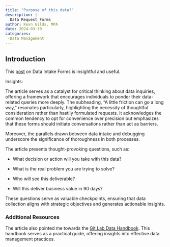 ```yaml
---
title: "Purpose of this data?"
description: |
  Data Request Forms
author: Kevn Gilds, MPA
date: 2024-03-30
categories:
 -Data Management
---
```


## Introduction

This [post](https://www.caitlinhudon.com/posts/2020/09/16/data-intake-form) on Data Intake Forms is insightful and useful.

Insights:

The article serves as a catalyst for critical thinking about data inquiries, offering a framework that encourages individuals to ponder their data-related queries more deeply. The subheading, "A little friction can go a long way," resonates particularly, highlighting the necessity of thoughtful consideration rather than hastily formulated requests. It acknowledges the common tendency to opt for convenience over precision but emphasizes that these forms should initiate conversations rather than act as barriers.

Moreover, the parallels drawn between data intake and debugging underscore the significance of thoroughness in both processes.

The article presents thought-provoking questions, such as:

-   What decision or action will you take with this data?

-   What is the real problem you are trying to solve?

-   Who will see this deliverable?

-   Will this deliver business value in 90 days?

These questions serve as valuable checkpoints, ensuring that data collection aligns with strategic objectives and generates actionable insights.

### Additional Resources

The article also pointed me towards the [Git Lab Data Handbook](https://handbook.gitlab.com/handbook/business-technology/data-team/). This handbook serves as a practical guide, offering insights into effective data management practices.
